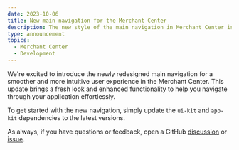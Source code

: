 ```yaml
---
date: 2023-10-06
title: New main navigation for the Merchant Center
description: The new style of the main navigation in Merchant Center is now available.
type: announcement
topics:
  - Merchant Center
  - Development
---
```


We're excited to introduce the newly redesigned main navigation for a smoother and more intuitive user experience in the Merchant Center. 
This update brings a fresh look and enhanced functionality to help you navigate through your application effortlessly.

To get started with the new navigation, simply update the `ui-kit` and `app-kit` dependencies to the latest versions.

As always, if you have questions or feedback, open a GitHub [discussion](https://github.com/commercetools/merchant-center-application-kit/discussions) or [issue](https://github.com/commercetools/merchant-center-application-kit/issues).